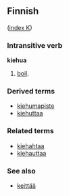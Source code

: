==Finnish==
([[Wiktionary:Finnish_index_k|index K]])

===Intransitive verb===
'''kiehua'''

# [[boil]].

===Derived terms===
*[[kiehumapiste]]
*[[kiehuttaa]]

===Related terms===
*[[kiehahtaa]]
*[[kiehauttaa]]

===See also===
*[[keittää]]